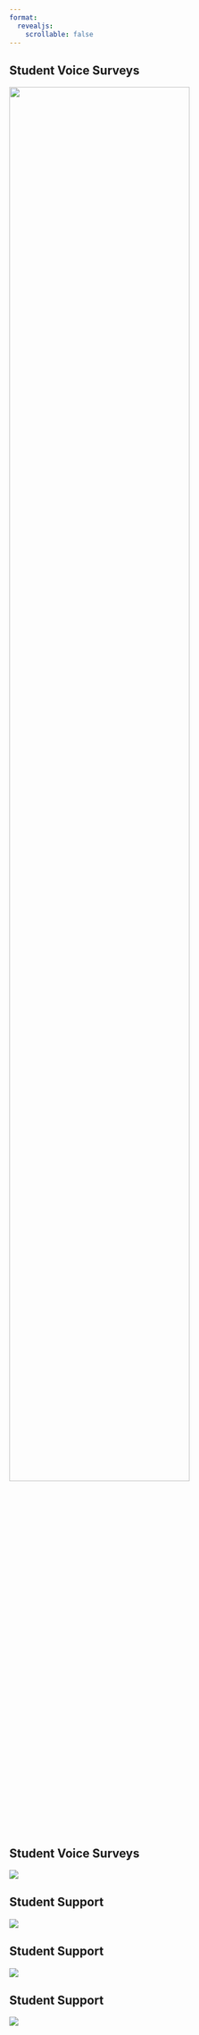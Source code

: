 ```yaml
---
format:
  revealjs:
    scrollable: false
---
```


## Student Voice Surveys {header-left="Week 11" header-right="Events"}
![](images/Survey_Slide1.PNG){width=80%}

## Student Voice Surveys {header-left="Week 11" header-right="Events"}
![](images/Survey_Slide2.PNG)

## Student Support {header-left="Week 11" header-right="Opportunities"}

::: {style="width: 80%"}
[![](images/Student-Success-Writing-Help/Slide1.PNG)](qut.to/academicsupport)
:::

## Student Support {header-left="Week 11" header-right="Opportunities"}

![](images/Student-Success-Writing-Help/Slide2.PNG)

## Student Support {header-left="Week 11" header-right="Opportunities"}

![](images/Student-Success-Writing-Help/Slide3.PNG)